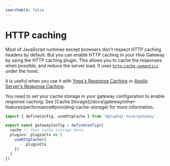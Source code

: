 ```yaml
---
searchable: false
---
```



# HTTP caching

Most of JavaScript runtimes except browsers don't respect HTTP caching headers by default. But you
can enable HTTP caching in your Hive Gateway by using the HTTP caching plugin. This allows you to
cache the responses when possible, and reduce the server load. It uses
[`http-cache-semantics`](https://www.npmjs.com/package/http-cache-semantics) under the hood.

It is useful when you use it with
[Yoga's Response Caching](https://the-guild.dev/graphql/yoga-server/docs/features/response-caching#http-caching-via-etag-and-if-none-match-headers)
or
[Apollo Server's Response Caching](https://www.apollographql.com/docs/apollo-server/performance/caching/).

<Callout>
  You need to set your cache storage in your gateway configuration to enable response caching. See
  [Cache Storage](/docs/gateway/other-features/performance#providing-cache-storage) for more
  information.
</Callout>

```ts filename="gateway.config.ts"
import { defineConfig, useHttpCache } from '@graphql-hive/gateway'

export const gatewayConfig = defineConfig({
  cache // Your cache storage here,
  plugins: pluginCtx => [
    useHttpCache({
      ...pluginCtx
    })
  ]
})
```

